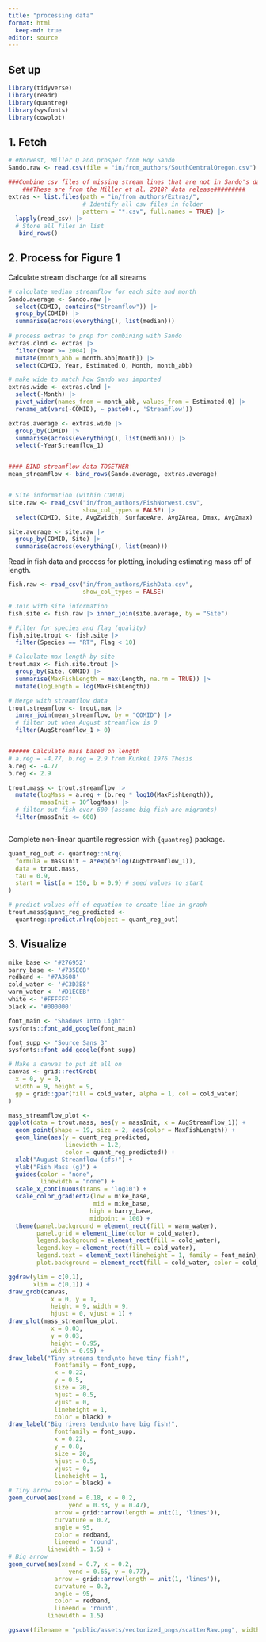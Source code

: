 ```yaml
---
title: "processing data"
format: html
  keep-md: true
editor: source
---
```


## Set up

```r

library(tidyverse)
library(readr)
library(quantreg)
library(sysfonts)
library(cowplot)

```

## 1. Fetch


```r
# #Norwest, Miller Q and prosper from Roy Sando
Sando.raw <- read.csv(file = "in/from_authors/SouthCentralOregon.csv") 

###Combine csv files of missing stream lines that are not in Sando's data release#########
    ###These are from the Miller et al. 2018? data release#########
extras <- list.files(path = "in/from_authors/Extras/", 
                     # Identify all csv files in folder
                     pattern = "*.csv", full.names = TRUE) |>
  lapply(read_csv) |>                                            
  # Store all files in list
   bind_rows()

```

## 2. Process for Figure 1

Calculate stream discharge for all streams

```r
# calculate median streamflow for each site and month
Sando.average <- Sando.raw |>
  select(COMID, contains("Streamflow")) |>
  group_by(COMID) |>
  summarise(across(everything(), list(median)))
  
# process extras to prep for combining with Sando
extras.clnd <- extras |> 
  filter(Year >= 2004) |>
  mutate(month_abb = month.abb[Month]) |>
  select(COMID, Year, Estimated.Q, Month, month_abb)

# make wide to match how Sando was imported
extras.wide <- extras.clnd |>
  select(-Month) |> 
  pivot_wider(names_from = month_abb, values_from = Estimated.Q) |>
  rename_at(vars(-COMID), ~ paste0(., 'Streamflow'))

extras.average <- extras.wide |>
  group_by(COMID) |>
  summarise(across(everything(), list(median))) |>
  select(-YearStreamflow_1)


#### BIND streamflow data TOGETHER
mean_streamflow <- bind_rows(Sando.average, extras.average)


# Site information (within COMID)
site.raw <- read_csv("in/from_authors/FishNorwest.csv",
                     show_col_types = FALSE) |>
  select(COMID, Site, AvgZwidth, SurfaceAre, AvgZArea, Dmax, AvgZmax)

site.average <- site.raw |>
  group_by(COMID, Site) |>
  summarise(across(everything(), list(mean)))

```

Read in fish data and process for plotting, including estimating mass off of length.

```r
fish.raw <- read_csv("in/from_authors/FishData.csv",
                     show_col_types = FALSE)

# Join with site information
fish.site <- fish.raw |> inner_join(site.average, by = "Site")

# Filter for species and flag (quality)
fish.site.trout <- fish.site |>
  filter(Species == "RT", Flag < 10)

# Calculate max length by site
trout.max <- fish.site.trout |> 
  group_by(Site, COMID) |>
  summarise(MaxFishLength = max(Length, na.rm = TRUE)) |>
  mutate(logLength = log(MaxFishLength)) 

# Merge with streamflow data
trout.streamflow <- trout.max |>
  inner_join(mean_streamflow, by = "COMID") |>
  # filter out when August streamflow is 0
  filter(AugStreamflow_1 > 0)


###### Calculate mass based on length
# a.reg = -4.77, b.reg = 2.9 from Kunkel 1976 Thesis
a.reg <- -4.77
b.reg <- 2.9

trout.mass <- trout.streamflow |>
  mutate(logMass = a.reg + (b.reg * log10(MaxFishLength)),
         massInit = 10^logMass) |>
  # filter out fish over 600 (assume big fish are migrants)
  filter(massInit <= 600)



```

Complete non-linear quantile regression with `{quantreg}` package.

```r
quant_reg_out <- quantreg::nlrq(
  formula = massInit ~ a*exp(b*log(AugStreamflow_1)),
  data = trout.mass,
  tau = 0.9,
  start = list(a = 150, b = 0.9) # seed values to start
)

# predict values off of equation to create line in graph
trout.mass$quant_reg_predicted <- 
  quantreg::predict.nlrq(object = quant_reg_out)


```


## 3. Visualize
```r
mike_base <- '#276952'
barry_base <- '#735E0B'
redband <- '#7A3608'
cold_water <- '#C3D3E8'
warm_water <- '#D1ECEB'
white <- '#FFFFFF'
black <- '#000000'

font_main <- "Shadows Into Light"
sysfonts::font_add_google(font_main)

font_supp <- "Source Sans 3"
sysfonts::font_add_google(font_supp)

# Make a canvas to put it all on
canvas <- grid::rectGrob(
  x = 0, y = 0, 
  width = 9, height = 9,
  gp = grid::gpar(fill = cold_water, alpha = 1, col = cold_water)
)
```



```r

mass_streamflow_plot <-
ggplot(data = trout.mass, aes(y = massInit, x = AugStreamflow_1)) +
  geom_point(shape = 19, size = 2, aes(color = MaxFishLength)) + 
  geom_line(aes(y = quant_reg_predicted,
                linewidth = 1.2,
                color = quant_reg_predicted)) +
  xlab("August Streamflow (cfs)") +
  ylab("Fish Mass (g)") +
  guides(color = "none",
         linewidth = "none") +
  scale_x_continuous(trans = 'log10') +
  scale_color_gradient2(low = mike_base,
                        mid = mike_base,
                       high = barry_base,
                       midpoint = 100) +
  theme(panel.background = element_rect(fill = warm_water),
        panel.grid = element_line(color = cold_water),
        legend.background = element_rect(fill = cold_water),
        legend.key = element_rect(fill = cold_water),
        legend.text = element_text(lineheight = 1, family = font_main),
        plot.background = element_rect(fill = cold_water, color = cold_water)) 
```

```r
ggdraw(ylim = c(0,1), 
       xlim = c(0,1)) +
draw_grob(canvas,
            x = 0, y = 1,
            height = 9, width = 9,
            hjust = 0, vjust = 1) +
draw_plot(mass_streamflow_plot,
            x = 0.03,
            y = 0.03,
            height = 0.95,
            width = 0.95) +
draw_label("Tiny streams tend\nto have tiny fish!",
             fontfamily = font_supp,
             x = 0.22,   
             y = 0.5,
             size = 20,
             hjust = 0.5,
             vjust = 0,
             lineheight = 1,
             color = black) +
draw_label("Big rivers tend\nto have big fish!",
             fontfamily = font_supp,
             x = 0.22,   
             y = 0.8,
             size = 20,
             hjust = 0.5,
             vjust = 0,
             lineheight = 1,
             color = black) +
# Tiny arrow
geom_curve(aes(xend = 0.18, x = 0.2,
                 yend = 0.33, y = 0.47),
             arrow = grid::arrow(length = unit(1, 'lines')), 
             curvature = 0.2,
             angle = 95,
             color = redband,
             lineend = 'round',
           linewidth = 1.5) +
# Big arrow
geom_curve(aes(xend = 0.7, x = 0.2,
                 yend = 0.65, y = 0.77),
             arrow = grid::arrow(length = unit(1, 'lines')), 
             curvature = 0.2,
             angle = 95,
             color = redband,
             lineend = 'round',
           linewidth = 1.5)

ggsave(filename = "public/assets/vectorized_pngs/scatterRaw.png", width = 9, height = 9, dpi = 300)
```